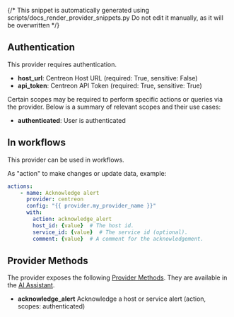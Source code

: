 {/* This snippet is automatically generated using scripts/docs_render_provider_snippets.py 
Do not edit it manually, as it will be overwritten */}

## Authentication
This provider requires authentication.
- **host_url**: Centreon Host URL (required: True, sensitive: False)
- **api_token**: Centreon API Token (required: True, sensitive: True)

Certain scopes may be required to perform specific actions or queries via the provider. Below is a summary of relevant scopes and their use cases:
- **authenticated**: User is authenticated  



## In workflows

This provider can be used in workflows.

As "action" to make changes or update data, example:
```yaml
actions:
    - name: Acknowledge alert
      provider: centreon
      config: "{{ provider.my_provider_name }}"
      with:
        action: acknowledge_alert
        host_id: {value}  # The host id.
        service_id: {value}  # The service id (optional).
        comment: {value}  # A comment for the acknowledgement.
```


## Provider Methods
The provider exposes the following [Provider Methods](/providers/provider-methods#via-ai-assistant). They are available in the [AI Assistant](/overview/ai-incident-assistant).

- **acknowledge_alert** Acknowledge a host or service alert (action, scopes: authenticated)


